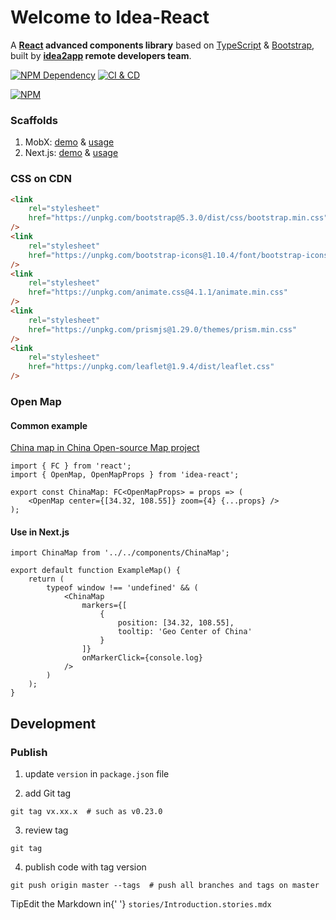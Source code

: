 
<Meta title="Introduction" />

# Welcome to Idea-React

A **[React][1] advanced components library** based on [TypeScript][2] & [Bootstrap][3], built by **[idea2app][4] remote developers team**.

[![NPM Dependency](https://david-dm.org/idea2app/Idea-React.svg)][5]
[![CI & CD](https://github.com/idea2app/Idea-React/actions/workflows/main.yml/badge.svg)][6]

[![NPM](https://nodei.co/npm/idea-react.png?downloads=true&downloadRank=true&stars=true)][7]

### Scaffolds

1. MobX: [demo][8] & [usage][9]
2. Next.js: [demo][10] & [usage][11]

### CSS on CDN

```html
<link
    rel="stylesheet"
    href="https://unpkg.com/bootstrap@5.3.0/dist/css/bootstrap.min.css"
/>
<link
    rel="stylesheet"
    href="https://unpkg.com/bootstrap-icons@1.10.4/font/bootstrap-icons.css"
/>
<link
    rel="stylesheet"
    href="https://unpkg.com/animate.css@4.1.1/animate.min.css"
/>
<link
    rel="stylesheet"
    href="https://unpkg.com/prismjs@1.29.0/themes/prism.min.css"
/>
<link
    rel="stylesheet"
    href="https://unpkg.com/leaflet@1.9.4/dist/leaflet.css"
/>
```

### Open Map

#### Common example

[China map in China Open-source Map project][12]

```tsx
import { FC } from 'react';
import { OpenMap, OpenMapProps } from 'idea-react';

export const ChinaMap: FC<OpenMapProps> = props => (
    <OpenMap center={[34.32, 108.55]} zoom={4} {...props} />
);
```

#### Use in Next.js

```tsx
import ChinaMap from '../../components/ChinaMap';

export default function ExampleMap() {
    return (
        typeof window !== 'undefined' && (
            <ChinaMap
                markers={[
                    {
                        position: [34.32, 108.55],
                        tooltip: 'Geo Center of China'
                    }
                ]}
                onMarkerClick={console.log}
            />
        )
    );
}
```

## Development

### Publish

1. update `version` in `package.json` file

2. add Git tag

```shell
git tag vx.xx.x  # such as v0.23.0
```

3. review tag

```shell
git tag
```

4. publish code with tag version

```shell
git push origin master --tags  # push all branches and tags on master
```

<div className="tip-wrapper">
  <span className="tip">Tip</span>Edit the Markdown in{' '}
  <code>stories/Introduction.stories.mdx</code>
</div>

[1]: https://reactjs.org/
[2]: https://www.typescriptlang.org/
[3]: https://getbootstrap.com/
[4]: https://idea2app.github.io/
[5]: https://david-dm.org/idea2app/Idea-React
[6]: https://github.com/idea2app/Idea-React/actions/workflows/main.yml
[7]: https://nodei.co/npm/idea-react/
[8]: https://idea2app.github.io/React-MobX-Bootstrap-ts/
[9]: https://github.com/idea2app/React-MobX-Bootstrap-ts/blob/master/src/page/Component.tsx
[10]: https://next-bootstrap-ts.vercel.app/
[11]: https://github.com/idea2app/next-bootstrap-ts/blob/main/pages/component.tsx
[12]: https://github.com/kaiyuanshe/kaiyuanshe.github.io/blob/04d6311a6bd7f131e214034801a42f5044c87133/components/ChinaMap.tsx

